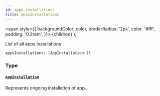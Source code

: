 ```yaml
---
id: apps-installations
title: appsInstallations
---
```


<span
style={{
      backgroundColor: color,
      borderRadius: '2px',
      color: '#fff',
      padding: '0.2rem',
    }}>
{children}
</span>
);

List of all apps installations

```graphql
appsInstallations: [AppInstallation!]!

```

### Type

#### [`AppInstallation`](/api-reference/objects/app-installation.mdx)

Represents ongoing installation of app.
